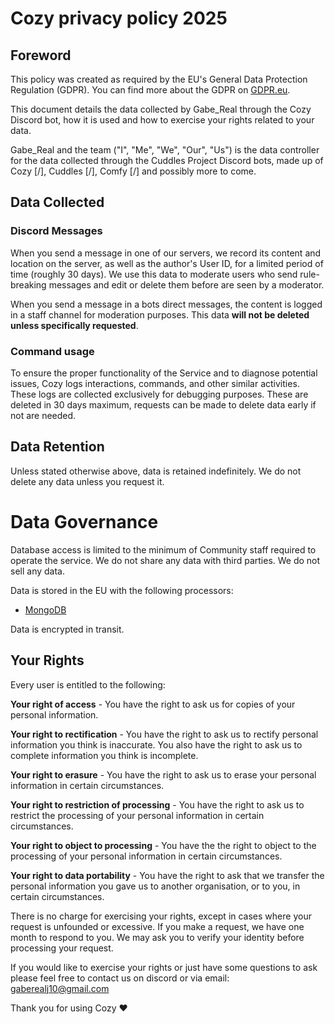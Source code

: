 # Cozy privacy policy 2025

## Foreword

This policy was created as required by the EU's General Data Protection Regulation (GDPR). You can find more about the GDPR on [GDPR.eu](https://gdpr.eu/).

This document details the data collected by Gabe_Real through the Cozy Discord bot, how it is used and how to exercise your rights related to your data.

Gabe_Real and the team ("I", "Me", "We", "Our", "Us") is the data controller for the data collected through the Cuddles Project Discord bots, made up of Cozy [/], Cuddles [/], Comfy [/] and possibly more to come.

## Data Collected

### Discord Messages

When you send a message in one of our servers, we record its content and location on the server, as well as the author's User ID, for a limited period of time (roughly 30 days). We use this data to moderate users who send rule-breaking messages and edit or delete them before are seen by a moderator.

When you send a message in a bots direct messages, the content is logged in a staff channel for moderation purposes. This data **will not be deleted unless specifically requested**.

### Command usage

To ensure the proper functionality of the Service and to diagnose potential issues, Cozy logs interactions, commands, and other similar activities. These logs are collected exclusively for debugging purposes. These are deleted in 30 days maximum, requests can be made to delete data early if not are needed.

## Data Retention

Unless stated otherwise above, data is retained indefinitely. We do not delete any data unless you request it.

# Data Governance

Database access is limited to the minimum of Community staff required to operate the service. We do not share any data with third parties. We do not sell any data.

Data is stored in the EU with the following processors:
- [MongoDB](https://www.mongodb.com/)

Data is encrypted in transit.

## Your Rights

Every user is entitled to the following:

**Your right of access** - You have the right to ask us for copies of your personal information. 

**Your right to rectification** - You have the right to ask us to rectify personal information you think is inaccurate. You also have the right to ask us to complete information you think is incomplete. 

**Your right to erasure** - You have the right to ask us to erase your personal information in certain circumstances. 

**Your right to restriction of processing** - You have the right to ask us to restrict the processing of your personal information in certain circumstances. 

**Your right to object to processing** - You have the the right to object to the processing of your personal information in certain circumstances.

**Your right to data portability** - You have the right to ask that we transfer the personal information you gave us to another organisation, or to you, in certain circumstances.

There is no charge for exercising your rights, except in cases where your request is unfounded or excessive. If you make a request, we have one month to respond to you. We may ask you to verify your identity before processing your request.

If you would like to exercise your rights or just have some questions to ask please feel free to contact us on discord or via email: gaberealj10@gmail.com

Thank you for using Cozy ❤️
